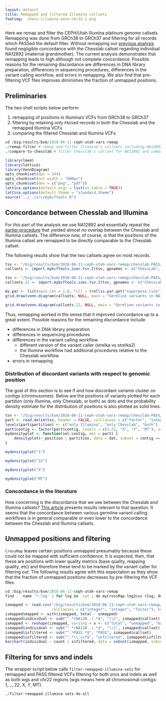 ```yaml
---
layout: default
title: Remapped and filtered Illumina callsets
featimg:  chess-illumina-venn-chr22-1.png
---
```


Here we remap and filter the CEPH/Utah Illumina platinum genome callsets.  Remapping was done from GRCh38 to GRCh37 and filtering for all records which PASSed the default filter.  Without remapping our [previous analysis]({{ site.baseurl }}{% post_url /projects/bsm/2018-05-21-NA12892-variants %}) found negligible concordance with the Chesslab callset regarding individual NA12892 (maternal grandmother).  The current analysis demonstrates that remapping leads to high although not complete concordance.  Possible reasons for the remaining discordance are differences in DNA library preparation, differences in sequencing procedures, differences in the variant calling workflow, and errors in remapping.  We also find that pre-filtering VCF files improves diminishes the fraction of unmapped positions.

## Preliminaries

The two shell scripts below perform

1. remapping of positions in Illumina's VCFs from GRCh38 to GRCh37
1. filtering by retaining only `PASS`ed records in both the Chesslab and the remapped Illumina VCFs
1. comparing the filtered Chesslab and Illumina VCFs

```r
cd /big/results/bsm/2018-06-11-ceph-utah-vars-remap
./remap-filter # remap and filter Illumina's callsets including NA12892
./compare-to-chesslab # filter Chesslab's callset for NA12892 and compare it to Illumina's
```

```r
library(lme4)
library(lattice)
library(VennDiagram)
opts_chunk$set(dpi = 144)
opts_chunk$set(out.width = "600px")
opts_chunk$set(dev = c("png", "pdf"))
lattice.options(default.args = list(as.table = TRUE))
lattice.options(default.theme = "standard.theme")
source("../../src/mybcftools.R")
```

## Concordance between Chesslab and Illumina

For this part of the analysis we use NA12892 and essentially repeat the [earlier procedure]({{ site.baseurl }}{% post_url /projects/bsm/2018-05-21-NA12892-variants %}) that yielded almost no overlap between the Chesslab and Illumina callsets.  The difference now, of course, is that the positions of the Illumina callset are remapped to be directly comparable to the Chesslab callset.

The following results show that the two callsets agree on most records.

```r
tsv <- "/big/results/bsm/2018-06-11-ceph-utah-vars-remap/chesslab-PASS/all.tsv"
callsets <- import.mybcftools.isec.tsv.2(tsv, gpnames <- c("ChessLab", "Illumina")) # the following expression takes a while to evaluate
```

```r
tsv <- "/big/results/bsm/2018-06-11-ceph-utah-vars-remap/chesslab-PASS/chr22/all.tsv"
callsets.22 <- import.mybcftools.isec.tsv.2(tsv, gpnames <- c("ChessLab", "Illumina"))
```

```r
my.par <- list(main.cex = 1.8, fill = trellis.par.get("superpose.line")$col[1:2], col = "gray", cat.cex = 1.4)
grid.draw(venn.diagram(callsets, NULL, main = "Germline variants in NA12892", main.cex = my.par$main.cex, col = my.par$col, fill = my.par$fill, cat.cex = my.par$cat.cex))
```

```r
grid.draw(venn.diagram(callsets.22, NULL, main = "Germline variants in NA12892, chr22", main.cex = my.par$main.cex, col = my.par$col, fill = my.par$fill, cat.cex = my.par$cat.cex))
```

Thus, remapping worked in the sense that it improved concordance up to a great extent.  Possible reasons for the remaining discordance include

* differences in DNA library preparation
* differences in sequencing procedures
* differences in the variant calling workflow
  * different version of the variant caller (strelka vs strelka2)
  * the Illumina workflow had additional procedures relative to the Chesslab workflow
* errors in remapping

### Distribution of discordant variants with respect to genomic position

The goal of this section is to see if and how discordant variants cluster on contigs (chromosomes).  Below are the positions of variants plotted for each partition (only Illumina, only Chesslab, or both) as dots and the probability density estimate for the distribution of positions is also plotted as solid lines.

```r
tsv <- "/big/results/bsm/2018-06-11-ceph-utah-vars-remap/chesslab-PASS/all.tsv"
part <- read.delim(tsv, header = FALSE, colClasses = c("factor", "integer", "factor", "factor", "factor"), col.names = c("contig", "position", "ref", "alt", "partition"))
levels(part$partition) <- c("only Illumina", "only Chesslab", "both")
part$contig <- factor(part$contig, levels = c(1:22, "X", "Y", "MT"), ordered = TRUE)
mydensityplot <- function(sel.contig, dat = part) {
    densityplot(~ position | partition, data = dat, subset = contig == sel.contig, pch = ".", layout = c(1, 3), main = paste("chr", sel.contig))
}
```

```r
mydensityplot("1")
```

```r
mydensityplot("22")
```

```r
mydensityplot("X")
```

```r
mydensityplot("MT")
```

### Concordance in the literature

How concerning is the discordance that we see between the Chesslab and Illumina callsets?  [This article](https://www.ncbi.nlm.nih.gov/pmc/articles/PMC3706896/) presents results relevant to that question.  It seems that the concordance between various germline variant calling workflows is in general comparable or even lower to the concordance between the Chesslab and Illumina callsets.

## Unmapped positions and filtering

`CrossMap` leaves certain positions unmapped presumably because these could not be mapped with sufficient confidence.  It is expected, then, that these are positions with lower quality metrics (base quality, mapping quality, etc) and therefore these tend to be marked by the variant caller for filtering out.  The following results agree with this expectation as they show that the fraction of unmapped positions decreases by pre-filtering the VCF files.

```r
cd /big/results/bsm/2018-06-11-ceph-utah-vars-remap
find . -name '*.log' | for log in `cat`; do myCrossMap-log2csv $log; done > total-unmapped-pos.csv
```

```r
ismapped <- read.csv("/big/results/bsm/2018-06-11-ceph-utah-vars-remap/total-unmapped-pos.csv",
                     colClasses = c("integer", "integer", "factor"), header = FALSE, col.names = c("total", "unmapped", "callset"))
ismapped$mapped <- with(ismapped, total - unmapped)
ismapped$individual <- sub("^.*(NA128..).*$", "\\1", ismapped$callset)
ismapped <- reshape(ismapped, varying = x <- c("total", "unmapped", "mapped"), v.names = "count", timevar = "set", times = x, direction = "long")
ismapped$individual <- sub("^.*(NA128..).*$", "\\1", ismapped$callset)
ismapped$isfiltered <- sub("^.*PASS.*$", "PASS", ismapped$callset)
ismapped$isfiltered <- sub("^.*\\.vcf$", "unfiltered", ismapped$isfiltered)
barchart(individual ~ count | isfiltered, data = subset(ismapped, subset = set != "total"), groups = set, stack = TRUE, auto.key = list(columns = 1), xlab = "candidate variants (records in VCF)")
```

## Filtering for snvs and indels

The wrapper script below calls `filter-remapped-illumina-sets` for remapped and PASS filtered VCFs filtering for both snvs and indels as well as both wgs and chr22 regions (wgs means here all chromosomal contigs: 1,..., 22, X, Y, MT).

```r
./filter-remapped-illumina-sets-do-all
```
